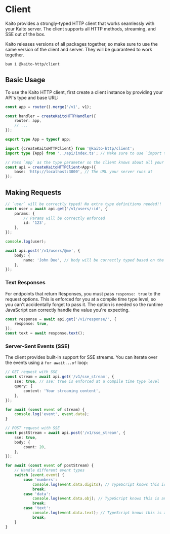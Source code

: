 # Client

Kaito provides a strongly-typed HTTP client that works seamlessly with your Kaito server. The client supports all HTTP methods, streaming, and SSE out of the box.

Kaito releases versions of all packages together, so make sure to use the same version of the client and server. They will be guaranteed to work together.

```bash
bun i @kaito-http/client
```

## Basic Usage

To use the Kaito HTTP client, first create a client instance by providing your API's type and base URL:

```ts filename="api/index.ts"
const app = router().merge('/v1', v1);

const handler = createKaitoHTTPHandler({
	router: app,
	// ...
});

export type App = typeof app;
```

```ts filename="client/index.ts" {2}
import {createKaitoHTTPClient} from '@kaito-http/client';
import type {App} from '../api/index.ts'; // Make sure to use `import type` here!!

// Pass `App` as the type parameter so the client knows about all your routes
const api = createKaitoHTTPClient<App>({
	base: 'http://localhost:3000', // The URL your server runs at
});
```

## Making Requests

```ts
// `user` will be correctly typed! No extra type definitions needed!!
const user = await api.get('/v1/users/:id', {
	params: {
		// Params will be correctly enforced
		id: '123',
	},
});

console.log(user);

await api.post('/v1/users/@me', {
	body: {
		name: 'John Doe', // body will be correctly typed based on the route's body schema! Amazing!
	},
});
```

### Text Responses

For endpoints that return Responses, you must pass `response: true` to the request options. This is enforced for you at a compile time type level, so you
can't accidentally forget to pass it. The option is needed so the runtime JavaScript can correctly handle the value you're expecting.

```ts
const response = await api.get('/v1/response/', {
	response: true,
});
const text = await response.text();
```

### Server-Sent Events (SSE)

The client provides built-in support for SSE streams. You can iterate over the events using a `for await...of` loop:

```ts
// GET request with SSE
const stream = await api.get('/v1/sse_stream', {
	sse: true, // sse: true is enforced at a compile time type level
	query: {
		content: 'Your streaming content',
	},
});

for await (const event of stream) {
	console.log('event', event.data);
}

// POST request with SSE
const postStream = await api.post('/v1/sse_stream', {
	sse: true,
	body: {
		count: 20,
	},
});

for await (const event of postStream) {
	// Handle different event types
	switch (event.event) {
		case 'numbers':
			console.log(event.data.digits); // TypeScript knows this is a number
			break;
		case 'data':
			console.log(event.data.obj); // TypeScript knows this is an object
			break;
		case 'text':
			console.log(event.data.text); // TypeScript knows this is a string
			break;
	}
}
```

